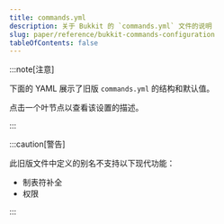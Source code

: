 ```yaml
---
title: commands.yml
description: 关于 Bukkit 的 `commands.yml` 文件的说明
slug: paper/reference/bukkit-commands-configuration
tableOfContents: false
---
```



:::note[注意]

下面的 YAML 展示了旧版 `commands.yml` 的结构和默认值。

点击一个叶节点以查看该设置的描述。

:::

:::caution[警告]

此旧版文件中定义的别名不支持以下现代功能：
- 制表符补全
- 权限

:::

<ConfigNode data={parse(CommandsYML)} />
